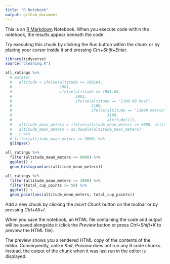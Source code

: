 ```yaml
---
title: "R Notebook"
output: github_document
---
```


This is an [R Markdown](http://rmarkdown.rstudio.com) Notebook. When you execute code within the notebook, the results appear beneath the code. 

Try executing this chunk by clicking the *Run* button within the chunk or by placing your cursor inside it and pressing *Ctrl+Shift+Enter*. 

```r
library(tidyverse)
source("cleaning.R")
```

```r
all_ratings %>%
  # mutate(
  #   altitude = ifelse(altitude == 190164, 
  #                     1901,
  #                     ifelse(altitude == 1901.64, 
  #                            1901, 
  #                            ifelse(altitude == "1100.00 mosl", 
  #                                   1100, 
  #                                   ifelse(altitude == "11000 metros", 
  #                                          1100, 
  #                                          altitude)))),
  #   altitude_mean_meters = ifelse(altitude_mean_meters >= 9000, altitude, altitude_mean_meters),
  #   altitude_mean_meters = as.double(altitude_mean_meters)
  #   ) %>%
  # filter(altitude_mean_meters >= 9000) %>%
  glimpse()
```
```r
all_ratings %>%
  filter(altitude_mean_meters <= 9000) %>%
  ggplot() +
  geom_histogram(aes(altitude_mean_meters))
```



```r
all_ratings %>%
  filter(altitude_mean_meters <= 3000) %>%
  filter(total_cup_points >= 50) %>%
  ggplot() +
  geom_point(aes(altitude_mean_meters, total_cup_points))
```



Add a new chunk by clicking the *Insert Chunk* button on the toolbar or by pressing *Ctrl+Alt+I*.

When you save the notebook, an HTML file containing the code and output will be saved alongside it (click the *Preview* button or press *Ctrl+Shift+K* to preview the HTML file).

The preview shows you a rendered HTML copy of the contents of the editor. Consequently, unlike *Knit*, *Preview* does not run any R code chunks. Instead, the output of the chunk when it was last run in the editor is displayed.

